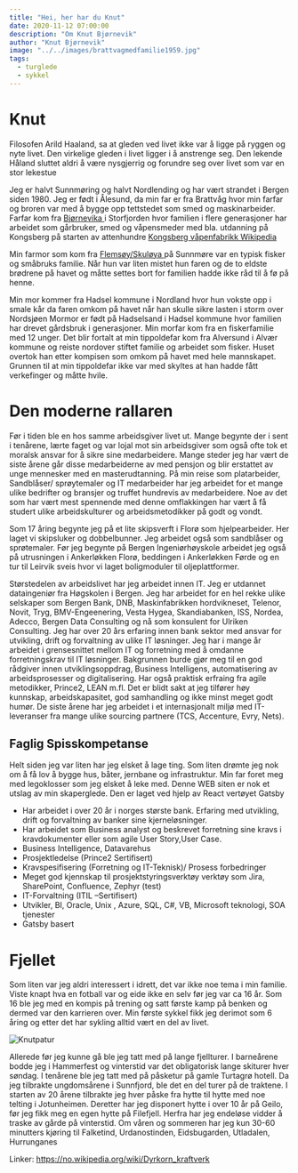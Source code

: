 ```yaml
---
title: "Hei, her har du Knut"
date: 2020-11-12 07:00:00
description: "Om Knut Bjørnevik"
author: "Knut Bjørnevik"
image: "../../images/brattvagmedfamilie1959.jpg"
tags:
  - turglede
  - sykkel
---
```


# Knut #

<p>Filosofen Arild Haaland, sa at gleden ved livet ikke var å ligge på ryggen og nyte livet. 
Den virkelige gleden i livet ligger i å anstrenge seg. Den lekende Håland sluttet aldri å være nysgjerrig og forundre seg over livet som var en stor lekestue</p>

Jeg er halvt Sunnmøring og halvt Nordlending og har vært strandet i Bergen siden 1980. Jeg er født i Ålesund, da min far er fra Brattvåg hvor min farfar og broren var med å bygge opp tettstedet som smed og maskinarbeider.
 Farfar kom fra  <a target="_blank" rel="noopener noreferrer" href="https://slive.no/her-startet-det-industrielle-miljoet-pa-sunnmore/14795?fbclid=IwAR1v3xqLh4JK750eFp2Lrc8IyR2bW5gcjrW4yVhlywnlQJTgrzjF9QGf0_c"> Bjørnevika </a> 
 i Storfjorden hvor familien i flere generasjoner har arbeidet som gårbruker, smed og våpensmeder med bla. utdanning på Kongsberg på starten av attenhundre  <a target="_blank" rel="noopener noreferrer" href= "https://no.wikipedia.org/wiki/Kongsberg_V%C3%A5penfabrikk#Oppstarten_1814"> Kongsberg våpenfabrikk Wikipedia </a>

 Min farmor som kom fra <a target="_blank" rel="noopener noreferrer" href= "https://www.nordoy.net/oyahistorie/">Flemsøy/Skuløya </a> på Sunnmøre var en typisk fisker og småbruks familie. 
 Når hun var liten mistet hun faren og de to eldste brødrene på havet og måtte settes bort for familien hadde ikke råd til å fø på henne.


 Min mor kommer fra Hadsel kommune i Nordland hvor hun vokste opp i smale kår da faren omkom på havet når han skulle sikre lasten i storm over Nordsjøen
 Mormor er født på Hadselsand i Hadsel kommune hvor familien har drevet gårdsbruk i generasjoner. 
 Min morfar kom fra en fiskerfamilie med 12 unger. Det blir fortalt at min tippoldefar kom fra Alversund i Alvær kommune og reiste nordover stiftet familie og arbeidet som fisker. Huset overtok han etter kompisen som omkom på havet med hele mannskapet. Grunnen til at min tippoldefar ikke var med skyltes at han hadde fått verkefinger og måtte hvile.


<h1>Den moderne rallaren </h1>
Før i tiden ble en hos samme arbeidsgiver livet ut. Mange begynte der i sent i tenårene, lærte faget og var lojal mot sin arbeidsgiver som også ofte tok et moralsk ansvar for å sikre sine medarbeidere. Mange steder jeg har vært de siste årene går disse medarbeiderne av med pensjon og blir erstattet av unge mennesker med en masterudtanning. 
 På min reise som platarbeider, Sandblåser/ sprøytemaler og IT medarbeider har jeg arbeidet for et mange ulike bedrifter og bransjer og truffet hundrevis av medarbeidere. Noe av det som har vært mest spennende med denne omflakkingen har vært å få studert ulike arbeidskulturer og arbeidsmetodikker på godt og vondt.
 

Som 17 åring begynte jeg på et lite skipsverft i Florø som hjelpearbeider. Her laget vi skipsluker og dobbelbunner. Jeg arbeidet også som sandblåser og sprøtemaler.  Før jeg begynte på Bergen Ingeniørhøyskole arbeidet jeg også på utrusningen i Ankerløkken Florø, beddingen i Ankerløkken Førde og en tur til Leirvik sveis hvor vi laget boligmoduler til oljeplattformer.


Størstedelen av arbeidslivet har jeg arbeidet innen IT. Jeg  er utdannet dataingeniør fra Høgskolen i Bergen. Jeg har arbeidet for en hel rekke ulike selskaper som Bergen Bank, DNB, Maskinfabrikken hordvikneset, Telenor, Novit, Tryg, BMV-Engeenering, 
Vesta Hygea, Skandiabanken, ISS, Nordea, Adecco, Bergen Data Consulting og nå som konsulent for Ulriken Consulting. 
Jeg har over 20 års erfaring innen bank sektor med ansvar for utvikling, drift og forvaltning av ulike IT løsninger. Jeg har i mange år arbeidet i grensesnittet mellom IT og forretning med å omdanne forretningskrav til IT løsninger. 
Bakgrunnen burde gjør meg til en god rådgiver innen utviklingsoppdrag, Business Intelligens, automatisering av arbeidsprosesser og digitalisering. 
Har også praktisk erfraing fra agile metodikker, Prince2, LEAN m.fl. 
Det er blidt sakt at jeg tilfører høy kunnskap, arbeidskapasitet, god samhandling og ikke minst meget godt humør. 
De siste årene har jeg arbeidet i et internasjonalt miljø med IT-leveranser fra mange ulike sourcing partnere (TCS, Accenture, Evry, Nets). 

<h2>Faglig Spisskompetanse</h2>
Helt siden jeg var liten har jeg elsket å lage ting. Som liten drømte jeg nok om å få lov å bygge hus, båter, jernbane og infrastruktur. Min far foret meg med legoklosser som jeg elsket å leke med. Denne WEB siten er nok et utslag av min skaperglede. Den er laget ved hjelp av React vertøyet Gatsby

<ul>
  <li>Har arbeidet i over 20 år i norges største bank. Erfaring med  utvikling, drift og forvaltning av banker sine kjerneløsninger.</li>
  <li>Har arbeidet som Business analyst og beskrevet forretning sine kravs i kravdokumenter eller som agile User Story,User Case.</li>
  <li>Business Intelligence, Datavarehus  </li>
  <li>Prosjektledelse (Prince2 Sertifisert)</li>
  <li>Kravspesifisering (Forretning og IT-Teknisk)/ Prosess forbedringer </li>
  <li>Meget god kjennskap til prosjektstyringsverktøy verktøy som Jira, SharePoint, Confluence, Zephyr (test)</li>
  <li>IT-Forvaltning (ITIL –Sertifisert)</li>
  <li>Utvikler, BI, Oracle, Unix , Azure, SQL, C#, VB, Microsoft teknologi, SOA tjenester </li>
  <li>Gatsby basert </li>
 </ul>

  <h1>Fjellet</h1>
 Som liten var jeg aldri interessert i idrett, det var ikke noe tema i min familie. Viste knapt hva en fotball var og eide ikke en selv før jeg var ca 16 år. Som 16 ble jeg med en kompis på trening og satt første kamp på benken og dermed var den karrieren over. Min første sykkel fikk jeg derimot som 6 åring og etter det har sykling alltid vært en del av livet.

![Knutpatur](../../images/PaaTurmedforeldre.jpg)

 Allerede før jeg kunne gå ble jeg tatt med på lange fjellturer. I barneårene bodde jeg i Hammerfest og vinterstid var det obligatorisk lange skiturer hver søndag. I tenårene ble jeg tatt med på påsketur på gamle Turtagrø hotell.  Da jeg tilbrakte ungdomsårene i Sunnfjord, ble det en del turer på de traktene.   I starten av 20 årene tilbrakte jeg hver påske fra hytte til hytte med noe telting i Jotunheimen.  Deretter har jeg disponert hytte i over 10 år på Geilo, før jeg fikk meg en egen hytte på Filefjell. Herfra har jeg endeløse vidder å traske av gårde på vinterstid. Om våren og sommeren har jeg kun 30-60 minutters kjøring til Falketind, Urdanostinden, Eidsbugarden, Utladalen, Hurrunganes


Linker: https://no.wikipedia.org/wiki/Dyrkorn_kraftverk
